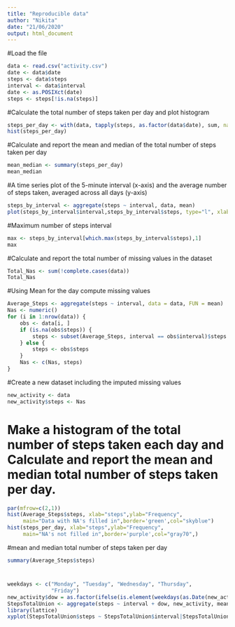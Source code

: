 ---
title: "Reproducible data"
author: "Nikita"
date: "21/06/2020"
output: html_document
---

#Load the file

```{r}
data <- read.csv("activity.csv")
date <- data$date
steps <- data$steps
interval <- data$interval
date <- as.POSIXct(date)
steps <- steps[!is.na(steps)]
```

#Calculate the total number of steps taken per day and plot histogram

```{r}
steps_per_day <- with(data, tapply(steps, as.factor(data$date), sum, na.rm = TRUE))
hist(steps_per_day)
```

#Calculate and report the mean and median of the total number of steps taken per day

```{r}
mean_median <- summary(steps_per_day)
mean_median
```

#A time series plot of the 5-minute interval (x-axis) and the average number of steps taken, averaged across all days (y-axis)

```{r}
steps_by_interval <- aggregate(steps ~ interval, data, mean)
plot(steps_by_interval$interval,steps_by_interval$steps, type="l", xlab="Interval", ylab="Number of Steps",main="Average Number of Steps per Day by Interval")

```

#Maximum number of steps interval

```{r}
max <- steps_by_interval[which.max(steps_by_interval$steps),1]
max
```

#Calculate and report the total number of missing values in the dataset

```{r}
Total_Nas <- sum(!complete.cases(data))
Total_Nas
```

#Using Mean for the day compute missing values

```{r}
Average_Steps <- aggregate(steps ~ interval, data = data, FUN = mean)
Nas <- numeric()
for (i in 1:nrow(data)) {
    obs <- data[i, ]
    if (is.na(obs$steps)) {
        steps <- subset(Average_Steps, interval == obs$interval)$steps
    } else {
        steps <- obs$steps
    }
    Nas <- c(Nas, steps)
}
```

#Create a new dataset including the imputed missing values

```{r}
new_activity <- data
new_activity$steps <- Nas
```

# Make a histogram of the total number of steps taken each day and Calculate and report the mean and median total number of steps taken per day.

```{r}
par(mfrow=c(2,1))
hist(Average_Steps$steps, xlab="steps",ylab="Frequency",
     main="Data with NA's filled in",border='green',col="skyblue")
hist(steps_per_day, xlab="steps",ylab="Frequency",
     main="NA's not filled in",border='purple',col="gray70",)
```

#mean and median total number of steps taken per day

```{r}
summary(Average_Steps$steps)
```

#
```{r}
weekdays <- c("Monday", "Tuesday", "Wednesday", "Thursday", 
              "Friday")
new_activity$dow = as.factor(ifelse(is.element(weekdays(as.Date(new_activity$date)),weekdays), "Weekday", "Weekend"))
StepsTotalUnion <- aggregate(steps ~ interval + dow, new_activity, mean)
library(lattice)
xyplot(StepsTotalUnion$steps ~ StepsTotalUnion$interval|StepsTotalUnion$dow, main="Average Steps per Day by Interval",xlab="Interval", ylab="Steps",layout=c(1,2), type="l")
```

